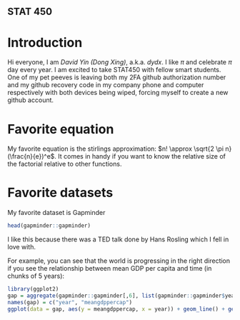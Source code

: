 ## STAT 450

# Introduction
Hi everyone, I am *David Yin (Dong Xing)*, a.k.a. *dydx*. I like $\pi$ and celebrate $\pi$ day every year. I am excited to take STAT450 with fellow smart students. One of my pet peeves is leaving both my 2FA github authorization number and my github recovery code in my company phone and computer respectively with both devices being wiped, forcing myself to create a new github account. 

# Favorite equation
My favorite equation is the stirlings approximation: $n! \approx \sqrt{2 \pi n}(\frac{n}{e})^e$. It comes in handy if you want to know the relative size of the factorial relative to other functions.

# Favorite datasets
My favorite dataset is Gapminder
```r
head(gapminder::gapminder)
```
I like this because there was a TED talk done by Hans Rosling which I fell in love with.

For example, you can see that the world is progressing in the right direction if you see the relationship between mean GDP per capita and time (in chunks of 5 years):
```r
library(ggplot2)
gap = aggregate(gapminder::gapminder[,6], list(gapminder::gapminder$year), mean)
names(gap) = c("year", "meangdppercap")
ggplot(data = gap, aes(y = meangdppercap, x = year)) + geom_line() + geom_point()
```




